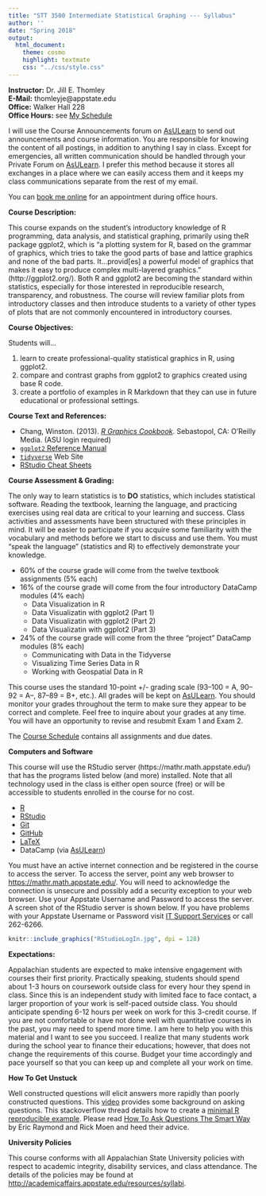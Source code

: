 ```yaml
---
title: "STT 3500 Intermediate Statistical Graphing --- Syllabus"
author: ''
date: "Spring 2018"
output: 
  html_document: 
    theme: cosmo
    highlight: textmate
    css: "../css/style.css"
---
```


**Instructor:**    Dr. Jill E. Thomley  
**E-Mail:**        thomleyje@appstate.edu  
**Office:**        Walker Hall 228  
**Office Hours:**  see [My Schedule](https://jillthomley.github.io/schedule.html)

I will use the Course Announcements forum on [AsULearn](https://asulearn.appstate.edu/) to send out announcements and course information. You are responsible for knowing the content of all postings, in addition to anything I say in class. Except for emergencies, all written communication should be handled through your Private Forum on [AsULearn](https://asulearn.appstate.edu/). I prefer this method because it stores all exchanges in a place where we can easily access them and it keeps my class communications separate from the rest of my email.

You can [book me online](https://thomleyje.youcanbook.me/) for an appointment during office hours.


**Course Description:**  

This course expands on the student's introductory knowledge of R programming, data analysis, and  statistical graphing, primarily using theR package ggplot2, which is "a plotting system for R, based on the grammar of graphics, which tries to take the good parts of base and lattice graphics and none of the bad parts. It...provid[es] a powerful model of graphics that makes it easy to produce complex multi-layered graphics." (http://ggplot2.org/). Both R and ggplot2 are becoming the standard within statistics, especially for those interested in reproducible research, transparency, and robustness. The course will review familiar plots from introductory classes and then introduce students to a variety of other types of plots that are not commonly encountered in introductory courses. 


**Course Objectives:**

Students will...

(1) learn to create professional-quality statistical graphics in R, using ggplot2.
(2) compare and contrast graphs from ggplot2 to graphics created using base R code.
(3) create a portfolio of examples in R Markdown that they can use in future educational or professional settings. 


**Course Text and References:**

* Chang, Winston. (2013). _[R Graphics Cookbook](http://proquest.safaribooksonline.com.proxy006.nclive.org/9781449363086?uicode=appstate)_. Sebastopol, CA: O'Reilly Media. (ASU login required)
* [`ggplot2` Reference Manual ](https://cran.r-project.org/web/packages/ggplot2/ggplot2.pdf)
* [`tidyverse`](https://www.tidyverse.org/) Web Site
* [RStudio Cheat Sheets](https://www.rstudio.com/resources/cheatsheets/)


**Course Assessment & Grading:**

The only way to learn statistics is to **DO** statistics, which includes statistical software. Reading the textbook, learning the language, and practicing exercises using real data are critical to your learning and success. Class activities and assessments have been structured with these principles in mind. It will be easier to participate if you acquire some familiarity with the vocabulary and methods before we start to discuss and use them. You must "speak the language" (statistics and R) to effectively demonstrate your knowledge.  

*  60% of the course grade will come from the twelve textbook assignments (5% each)
*  16% of the course grade will come from the four introductory DataCamp modules (4% each)
     + Data Visualization in R
     + Data Visualizatin with ggplot2 (Part 1)
     + Data Visualizatin with ggplot2 (Part 2)
     + Data Visualizatin with ggplot2 (Part 3)
*  24% of the course grade will come from the three "project" DataCamp modules (8% each)
     + Communicating with Data in the Tidyverse
     + Visualizing Time Series Data in R
     + Working with Geospatial Data in R

This course uses the standard 10-point +/- grading scale (93--100 = A, 90--92 = A--, 87--89 = B+, etc.). All grades will be kept on [AsULearn](https://asulearn.appstate.edu/). You should monitor your grades throughout the term to make sure they appear to be correct and complete. Feel free to inquire about your grades at any time. You will have an opportunity to revise and resubmit Exam 1 and Exam 2.

The [Course Schedule](../CoursePacing/CoursePacingS2018.html) contains all assignments and due dates.


**Computers and Software**

This course will use the RStudio server  (https://mathr.math.appstate.edu/) that has the programs listed below (and more) installed. Note that all technology used in the class is either open source (free) or will be accessible to students enrolled in the course for no cost.

* [R](https://cran.r-project.org) 
* [RStudio](https://www.rstudio.com/products/rstudio/download/)
* [Git](https://git-scm.com/downloads) 
* [GitHub](https://github.com)
* [LaTeX](https://www.ctan.org/starter)
* DataCamp (via [AsULearn](https://asulearn.appstate.edu/my/))

You must have an active internet connection and be registered in the course to access the server. To access the server, point any web browser to <https://mathr.math.appstate.edu/>.  You will need to acknowledge the connection is unsecure and possibly add a security exception to your web browser. Use your Appstate Username and Password to access the server.  A screen shot of the RStudio server is shown below. If you have problems with your Appstate Username or Password visit [IT Support Services](http://support.appstate.edu/) or call 262-6266.

```r
knitr::include_graphics("RStudioLogIn.jpg", dpi = 128)
```


**Expectations:**  

Appalachian students are expected to make intensive engagement with courses their first priority. Practically speaking, students should spend about 1-3 hours on coursework outside class for every hour they spend in class. Since this is an independent study with limited face to face contact, a larger proportion of your work is self-paced outside class. You should anticipate spending 6-12 hours per week on work for this 3-credit course. If you are not comfortable or have not done well with quantitative courses in the past, you may need to spend more time. I am here to help you with this material and I want to see you succeed. I realize that many students work during the school year to finance their educations; however, that does not change the requirements of this course. Budget your time accordingly and pace yourself so that you can keep up and complete all your work on time. 


**How To Get Unstuck**

Well constructed questions will elicit answers more rapidly than poorly constructed questions.  This [video](https://www.youtube.com/watch?v=ZFaWxxzouCY&list=PLjTlxb-wKvXNSDfcKPFH2gzHGyjpeCZmJ&index=3) provides some background on asking questions.  This stackoverflow thread details how to create a [minimal R reproducible example](http://stackoverflow.com/questions/5963269/how-to-make-a-great-r-reproducible-example/5963610#5963610). Please read [How To Ask Questions The Smart Way](http://www.catb.org/~esr/faqs/smart-questions.html) by Eric Raymond and Rick Moen and heed their advice.


**University Policies**

This course conforms with all Appalachian State University policies with respect to academic integrity, disability services, and class attendance.  The details of the policies may be found at <http://academicaffairs.appstate.edu/resources/syllabi>.



